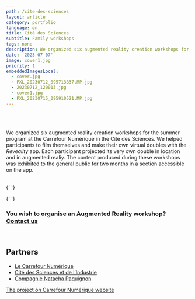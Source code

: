 ```yaml
---
path: /cite-des-sciences
layout: article
category: portfolio
language: en
title: Cité des Sciences
subtitle: Family workshops
tags: none
description: We organized six augmented reality creation workshops for the summer program at the Carrefour Numérique in the Cité des Sciences.
date: '2023-07-07'
image: cover1.jpg
priority: 1
embeddedImagesLocal:
  - cover.jpg
  - PXL_20230712_095713837.MP.jpg
  - 20230712_120013.jpg
  - cover1.jpg
  - PXL_20230715_095910521.MP.jpg
---
```


<ResponsiveIframe
  src="https://youtube.com/embed/3tFaSOTNpk8"
  width="1080"
  height="1080"
/>

<br />
<br />

We organized six augmented reality creation workshops for the summer program at the Carrefour Numérique in the Cité des Sciences. We helped participants to film themselves and make their own virtual doubles with the _Reveality_ app. Each participant projected its very own double in location and in augmented realiy.
The content produced during these workshops was exhibited to the general public for two months in a section accessible on the app.

<br />{' '}

<ImageGrid props={props.data.mdx.frontmatter.embeddedImagesLocal} />{' '}

### You wish to organise an Augmented Reality workshop? [Contact us](mailto:contact@reveality.io)

<br />

## Partners

- [Le Carrefour Numérique](https://www.cite-sciences.fr/fr/au-programme/lieux-ressources/carrefour-numerique2)
- [Cité des Sciences et de l’Industrie](https://www.cite-sciences.fr/)
- [Compagnie Natacha Paquignon](https://www.natachapaquignon.com/)

[The project on Carrefour Numérique website](https://www.cite-sciences.fr/fr/au-programme/lieux-ressources/carrefour-numerique2/evenements/parcours-en-realite-augmentee)
